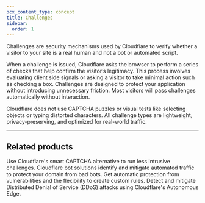 ```yaml
---
pcx_content_type: concept
title: Challenges
sidebar:
  order: 1
---
```



<Description>
Challenges are security mechanisms used by Cloudflare to verify whether a visitor to your site is a real human and not a bot or automated script. 
</Description>

<Plan type="all" />

When a challenge is issued, Cloudflare asks the browser to perform a series of checks that help confirm the visitor’s legitimacy. This process involves evaluating client side signals or asking a visitor to take minimal action such as checking a box. Challenges are designed to protect your application without introducing unnecessary friction. Most visitors will pass challenges automatically without interaction. 

Cloudflare does not use CAPTCHA puzzles or visual tests like selecting objects or typing distorted characters. All challenge types are lightweight, privacy-preserving, and optimized for real-world traffic. 

---

## Related products

<RelatedProduct header="Turnstile" href="/turnstile/" product="turnstile">
  Use Cloudflare's smart CAPTCHA alternative to run less intrusive challenges.
</RelatedProduct>

<RelatedProduct header="Bots" href="/bots/" product="bots">
	Cloudflare bot solutions identify and mitigate automated traffic to protect
	your domain from bad bots.
</RelatedProduct>

<RelatedProduct header="WAF" href="/waf/" product="waf">
	Get automatic protection from vulnerabilities and the flexibility to create
	custom rules.
</RelatedProduct>

<RelatedProduct header="DDoS Protection" href="/ddos-protection/" product="ddos-protection">
  Detect and mitigate Distributed Denial of Service (DDoS) attacks using Cloudflare's Autonomous Edge. 
</RelatedProduct>
